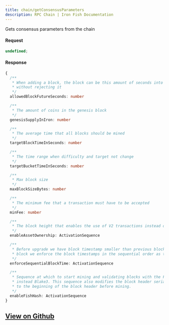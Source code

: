 ```yaml
---
title: chain/getConsensusParameters
description: RPC Chain | Iron Fish Documentation
---
```


Gets consensus parameters from the chain

#### Request

```ts
undefined;
```

#### Response

```ts
{
  /**
   * When adding a block, the block can be this amount of seconds into the future
   * without rejecting it
   */
  allowedBlockFutureSeconds: number

  /**
   * The amount of coins in the genesis block
   */
  genesisSupplyInIron: number

  /**
   * The average time that all blocks should be mined
   */
  targetBlockTimeInSeconds: number

  /**
   * The time range when difficulty and target not change
   */
  targetBucketTimeInSeconds: number

  /**
   * Max block size
   */
  maxBlockSizeBytes: number

  /**
   * The minimum fee that a transaction must have to be accepted
   */
  minFee: number

  /**
   * The block height that enables the use of V2 transactions instead of V1
   */
  enableAssetOwnership: ActivationSequence

  /**
   * Before upgrade we have block timestamp smaller than previous block. After this
   * block we enforce the block timestamps in the sequential order as the block sequences.
   */
  enforceSequentialBlockTime: ActivationSequence

  /**
   * Sequence at which to start mining and validating blocks with the FishHash algorithm
   * instead Blake3. This sequence also modifies the block header serialization to move graffiti
   * to the beginning of the block header before mining.
   */
  enableFishHash: ActivationSequence
}
```

## [View on Github](https://github.com/iron-fish/ironfish/blob/master/ironfish/src/rpc/routes/chain/getConsensusParameters.ts)
